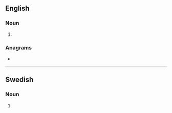 {{also|Grads}}
==English==

===Noun===
{{head|en|noun form}}

# {{plural of|grad|lang=en}}

===Anagrams===
* {{anagrams|en|a=adgrs|dargs|drags|gards}}

----

==Swedish==

===Noun===
{{head|sv|noun form}}

# {{sv-noun-form-indef-gen|grad}}